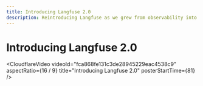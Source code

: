 ```yaml
---
title: Introducing Langfuse 2.0
description: Reintroducing Langfuse as we grew from observability into an LLM Engineering Platform
---
```


# Introducing Langfuse 2.0

<CloudflareVideo
  videoId="fca868fe131c3de28945229eac4538c9"
  aspectRatio={16 / 9}
  title="Introducing Langfuse 2.0"
  posterStartTime={81}
/>
